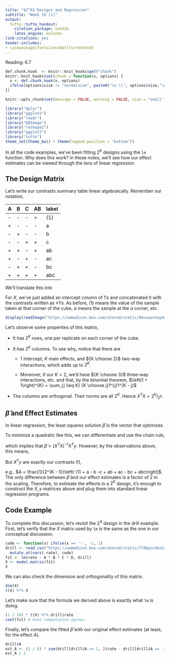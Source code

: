 ```yaml
---
title: "$2^K$ Designs and Regression"
subtitle: "Week 10 [1]"
output:
  tufte::tufte_handout:
    citation_package: natbib
    latex_engine: xelatex
link-citations: yes
header-includes:
- \usepackage[fontsize=14pt]{scrextend}
---
```


Reading: 6.7

```r
def.chunk.hook  <- knitr::knit_hooks$get("chunk")
knitr::knit_hooks$set(chunk = function(x, options) {
  x <- def.chunk.hook(x, options)
  ifelse(options$size != "normalsize", paste0("\n \\", options$size,"\n\n", x, "\n\n \\normalsize"), x)
})

knitr::opts_chunk$set(message = FALSE, warning = FALSE, size = "small", echo = FALSE, fig.margin = TRUE, fig.height = 5, cache = TRUE)
```

```r
library("dplyr")
library("ggplot2")
library("readr")
library("EBImage")
library("reshape2")
library("ggplot2")
library("tufte")
theme_set(theme_bw() + theme(legend.position = "bottom"))
```

In all the code examples, we’ve been fitting $2^K$ designs using the `lm`
function. Why does this work? In these notes, we’ll see how our effect estimates
can be viewed through the lens of linear regression.

## The Design Matrix

Let’s write our contrasts summary table linear algebraically. Remember our
notation,

| A | B | C | AB | label |
|---|---| --- | --- | --- |
| - | - | - | + | (1) |
| + | - | - | - | a |
| - | + | - | - | b |
| - | - | + | + | c |
| + | + | - | + | ab |
| + | - | + | - | ac |
| - | + | + | - |  bc |
| + | + | + | + | abc |

We’ll translate this into

\begin{align*}
X &= \begin{pmatrix}
1 & -1 & -1 & - 1 & 1 \\
1 & 1 & -1 & -1 & -1 \\
1 & -1 & 1 & -1 & -1 \\
1 & -1 & -1 & 1 & 1 \\
1 & 1 & 1 & -1 & 1 \\
1 & 1 & -1 & 1 & -1 \\
1 & -1 & 1 & 1 & -1 \\
1 & 1 & 1 & 1 & 1
\end{pmatrix} \\
\end{align*}
\begin{align*}
y &= \begin{pmatrix}
(1) \\
a \\
b \\
c \\
ab \\
ac \\
bc \\
abc
\end{pmatrix}
\end{align*}

For $X$, we’ve just added an intercept column of $1$’s and concatenated it
with the contrasts written as $\pm 1$’s. As before, $(1)$ means the value of the
sample taken at that corner of the cube, $a$ means the sample at the $a$ corner,
etc.

```r
display(readImage("https://uwmadison.box.com/shared/static/8euuywv5ay4x7przznhsxdo269865h2a.png"))
```

Let’s observe some properties of this matrix,

* It has $2^{K}$ rows, one per replicate on each corner of the cube.

* It has $2^{K}$ columns. To see why, notice that there are

	* 1 intercept, $K$ main effects, and ${K \choose 2}$ two-way interactions, which adds up to $2 ^ K$.
	
	* Moreover, if our $K > 2$, we’d have ${K \choose 3}$ three-way interactions,
	etc. and that, by the binomial theorem, $\left(1 + 1\right)^{K} = \sum_{j \leq
	K} {K \choose j}1^{j}1^{K - j}$
	
* The columns are orthogonal. Their norms are all $2^{K}$. Hence $X^{T}X = 2^{K}I_{2^{K}}$.

## $\hat{\beta}$ and Effect Estimates

In linear regression, the least squares solution $\hat{\beta}$ is the vector
that optimizes

\begin{align*}
\hat{beta} := \arg\min_{\beta \in \mathbb{R}^{2^{K}}} \|y - X\beta\|_{2}^{2}
\end{align*}

To minimize a quadratic like this, we can differentiate and use the chain rule,

\begin{align*}
\frac{\partial}{\partial \beta}\left[\|y - X\beta\|_{2}^{2}\right] &= 0 \\
\iff 2X^{T}\left(y - X\beta\right) &= 0
\end{align*}

which implies that $\hat{\beta} = \left(X^{T}X\right)^{-1}X^{T}y$. However, by
the observations above, this means,

\begin{align*}
\hat{\beta} &= \left(2^{K}I_{2^{K}}\right)^{-1}X^T y \\
&= \frac{1}{2^{K}}X^{T}y.
\end{align*}

But $X^{T}y$ are exactly our contrasts (!),

\begin{align*}
X^{T}y &= \begin{pmatrix}
1 &  1 &  1 &  1 & 1 & 1 &  1 & 1 \\
-1 & 1 & -1 & -1 & 1 & 1 & -1 & 1 \\
-1 & -1 & 1 & -1 & 1 & -1 & 1 & 1 \\
\vdots & & & & & & & \vdots
\end{pmatrix}
\begin{pmatrix}
\left(1\right) \\
a \\
b \\
c \\
\vdots 
\end{pmatrix}
\end{align*}

e.g., $A = \frac{1}{2^{K - 1}}\left[-(1) + a - b -c + ab + ac - bc +
abc\right]$. The only difference between $\hat{\beta}$ and our effect estimates
is a factor of 2 in the scaling. Therefore, to estimate the effects in a $2^{K}$
design, it’s enough to construct the $X, y$ matrices above and plug them into
standard linear regression programs.

## Code Example

To complete this discussion, let's revisit the $2 ^ 4$ design in the drill
example. First, let's verify that the $X$ matrix used by `lm` is the same as the
one in our conceptual discussion.
```r
code <- function(x) ifelse(x == '-', -1, 1)
drill <- read_csv("https://uwmadison.box.com/shared/static/7l8bpcu36a12a8c0chlh4id0qezdnnoe.csv") %>%
  mutate_at(vars(-rate), code)
fit <- lm(rate ~ A * B * C * D, drill)
X <- model.matrix(fit)
X
```
We can also check the dimension and orthogonality of this matrix.

```r
dim(X)
t(X) %*% X
```
Let's make sure that the formula we derived above is exactly what `lm` is doing.
```r
(1 / 16) * t(X) %*% drill$rate
coef(fit) # hand computation agrees
```
Finally, let's compare the fitted $\hat{\beta}$ with our original effect
estimates (at least, for the effect $A$).
```r
drill$A
est_A <- (1 / 8) * sum(drill[drill$A == 1, ]$rate - drill[drill$A == -1, ]$rate)
est_A / 2
```